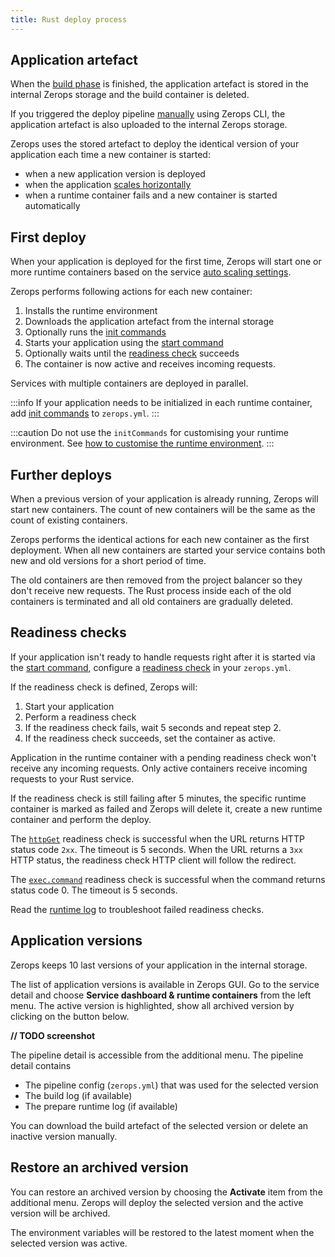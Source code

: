 ```yaml
---
title: Rust deploy process
---
```


## Application artefact
When the [build phase](/rust/how-to/build-process) is finished, the application artefact is stored in the internal Zerops storage and the build container is deleted.

If you triggered the deploy pipeline [manually](/rust/how-to/trigger-pipeline#manual-builds-and-deploys-using-zerops-cli) using Zerops CLI, the application artefact is also uploaded to the internal Zerops storage.

Zerops uses the stored artefact to deploy the identical version of your application each time a new container is started: 
* when a new application version is deployed
* when the application [scales horizontally](/rust/how-to/create#horizontal-auto-scaling)
* when a runtime container fails and a new container is started automatically

## First deploy
When your application is deployed for the first time, Zerops will start one or more runtime containers based on the service [auto scaling settings](/rust/how-to/scaling).

Zerops performs following actions for each new container:
1. Installs the runtime environment
2. Downloads the application artefact from the internal storage
3. Optionally runs the [init commands](/rust/how-to/build-pipeline#init)
4. Starts your application using the [start command](/rust/how-to/build-pipeline#start)
5. Optionally waits until the [readiness check](/rust/how-to/build-pipeline#readiness-check) succeeds
6. The container is now active and receives incoming requests.

Services with multiple containers are deployed in parallel.

:::info
If your application needs to be initialized in each runtime container, add [init commands](/rust/how-to/build-pipeline#init) to <code>zerops.yml</code>.
:::

:::caution
Do not use the <code>initCommands</code> for customising your runtime environment. See [how to customise the runtime environment](/rust/how-to/deploy-process#customise-rust-runtime-environment).
:::
 
## Further deploys
When a previous version of your application is already running, Zerops will start new containers. The count of new containers will be the same as the count of existing containers. 

Zerops performs the identical actions for each new container as the first deployment.
When all new containers are started your service contains both new and old versions for a short period of time. 

The old containers are then removed from the project balancer so they don't receive new requests. The Rust process inside each of the old containers is terminated and all old containers are gradually deleted.

## Readiness checks
If your application isn't ready to handle requests right after it is started via the [start command](/rust/how-to/build-pipeline#start), configure a [readiness check](/rust/how-to/build-pipeline#readiness-check) in your `zerops.yml`.

If the readiness check is defined, Zerops will:
1. Start your application
2. Perform a readiness check
3. If the readiness check fails, wait 5 seconds and repeat step 2. 
4. If the readiness check succeeds, set the container as active.

Application in the runtime container with a pending readiness check won't receive any incoming requests. Only active containers receive incoming requests to your Rust service.

If the readiness check is still failing after 5 minutes, the specific runtime container is marked as failed and Zerops will delete it, create a new runtime container and perform the deploy.

The <a href="/rust/how-to/build-pipeline#httpget"><code>httpGet</code></a> readiness check is successful when the URL returns HTTP status code `2xx`. The timeout is 5 seconds. When the URL returns a `3xx` HTTP status, the readiness check HTTP client will follow the redirect.

The <a href="/rust/how-to/build-pipeline#exec"><code>exec.command</code></a> readiness check is successful when the command returns status code 0. The timeout is 5 seconds.

Read the [runtime log](/rust/how-to/logs#runtime-log) to troubleshoot failed readiness checks.

## Application versions
Zerops keeps 10 last versions of your application in the internal storage. 

The list of application versions is available in Zerops GUI. Go to the service detail and choose **Service dashboard & runtime containers** from the left menu. The active version is highlighted, show all archived version by clicking on the button below.  

**// TODO screenshot**

The pipeline detail is accessible from the additional menu. The pipeline detail contains
* The pipeline config (`zerops.yml`) that was used for the selected version
* The build log (if available)
* The prepare runtime log (if available)

You can download the build artefact of the selected version or delete an inactive version manually.

## Restore an archived version
You can restore an archived version by choosing the **Activate** item from the additional menu.
Zerops will deploy the selected version and the active version will be archived.

The environment variables will be restored to the latest moment when the selected version was active.

